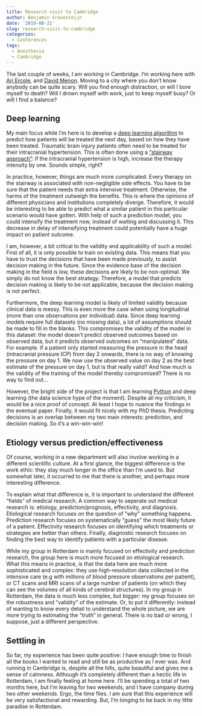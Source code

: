 ```yaml
---
title: Research visit to Cambridge
author: Benjamin Gravesteijn
date: '2019-08-21'
slug: research-visit-to-cambridge
categories:
  - Conferences
tags:
  - Anesthesia
  - Cambridge
---
```


The last couple of weeks, I am working in Cambridge. I'm working here with [Ari Ercole](https://www.magd.cam.ac.uk/user/ercole), and [David Menon](https://www.thelancet.com/journals/laneur/article/PIIS1474-4422(17)30298-3/fulltext). Moving to a city where you don't know anybody can be quite scary. Will you find enough distraction, or will I bore myself to death? Will I drown myself with work, just to keep myself busy? Or will I find a balance? 

## Deep learning 
My main focus while I'm here is to develop a [deep learning algorithm](https://nl.wikipedia.org/wiki/Deep_learning) to predict how patients will be treated the next day, based on how they have been treated. Traumatic brain injury patients often need to be treated for their intracranial hypertension. This is often done using a ["stairway approach"](https://www.nejm.org/doi/full/10.1056/NEJMra1208708?url_ver=Z39.88-2003&rfr_id=ori:rid:crossref.org&rfr_dat=cr_pub%3dpubmed): if the intracranial hypertension is high, increase the therapy intensity by one. Sounds simple, right?

In practice, however, things are much more complicated. Every therapy on the stairway is associated with non-negligible side effects. You have to be sure that the patient needs that extra intensive treatment. Otherwise, the harms of the treatment outweigh the benefits. This is where the opinions of different physicians and institutions completely diverge. Therefore, it would be interesting to be able to predict what a similar patient in this particular scenario would have gotten. With help of such a prediction model, you could intensify the treatment now, instead of waiting and discussing it. This decrease in delay of intensifying treatment could potentially have a huge impact on patient outcome. 

I am, however, a bit critical to the validity and applicability of such a model. First of all, it is only possible to train on existing data. This means that you have to trust the decisions that have been made previously, to assist decision making in the future. Since the evidence base of the decision making in the field is low, these decisions are likely to be non-optimal. We simply do not know the best strategy. Therefore, a model that predicts decision making is likely to be not applicable, because the decision making is not perfect. 

Furthermore, the deep learning model is likely of limited validity because clinical data is messy. This is even more the case when using longitudinal (more than one observations per individual) data. Since deep learning models require full datasets (no missing data), a lot of assumptions should be made to fill in the blanks. This compromises the validity of the model in this dataset: the model doesn't predict observed outcomes based on observed data, but it predicts observed outcomes on "manipulated" data. For example. if a patient only started measuring the pressure in the head (intracranial pressure ICP) from day 2 onwards, there is no way of knowing the pressure on day 1. We now use the observed value on day 2 as the best estimate of the pressure on day 1, but is that really valid? And how much is the validity of the training of the model thereby compromised? There is no way to find out...

However, the bright side of the project is that I am learning [Python](https://www.python.org/) and deep learning (the data science hype of the moment). Despite all my criticism, it would be a nice proof of concept. At least I hope to nuance the findings in the eventual paper. Finally, it would fit nicely with my PhD thesis. Predicting decisions is an overlap between my two main interests: prediction, and decision making. So it's a win-win-win! 

## Etiology versus prediction/effectiveness
Of course, working in a new department will also involve working in a different scientific culture. At a first glance, the biggest difference is the work ethic: they stay much longer in the office than I'm used to. But somewhat later, it occurred to me that there is another, and perhaps more interesting difference.

To explain what that difference is, it is important to understand the different "fields" of medical research. A common way to seperate out medical research is: etiology, prediction/prognosis, effectivity, and diagnosis. Etiological research focuses on the question of "why" something happens. Prediction research focuses on systematically "guess" the most likely future of a patient. Effectivity research focuses on identifying which treatments or strategies are better than others. Finally, diagnostic research focuses on finding the best way to identify patients with a particular disease.

While my group in Rotterdam is mainly focused on effectivity and prediction research, the group here is much more focused on etiological research. What this means in practice, is that the data here are much more sophisticated and complex: they use high-resolution data collected in the intensive care (e.g with millions of blood pressure observations per patient), or CT scans and MRI scans of a large number of patients (on which they can see the volumes of all kinds of cerebral structures). In my group in Rotterdam, the data is much less complex, but bigger: my group focuses on the robustness and "validity" of the estimate. Or, to put it differently: instead of wanting to know every detail to understand the whole picture, we are more trying to estimating the "truth" in general. There is no bad or wrong, I suppose, just a different perspective. 


## Settling in
So far, my experience has been quite positive: I have enough time to finish all the books I wanted to read and still be as productive as I ever was. And running in Cambridge is, despite all the hills, quite beautiful and gives me a sense of calmness. Although it's completely different than a hectic life in Rotterdam, I am finally feeling at home here. I'll be spending a total of two months here, but I'm leaving for two weekends, and I have company during two other weekends. Ergo, the time flies. I am sure that this experience will be very satisfactional and rewarding. But, I'm longing to be back in my little paradise in Rotterdam.
